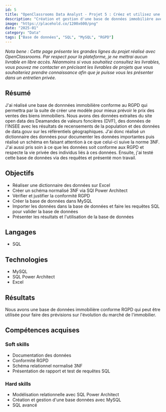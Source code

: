 ---
id: 5
title: "OpenClassrooms Data Analyst - Projet 5 : Créez et utilisez une base de données immobilière avec SQL"
description: "Création et gestion d'une base de données immobilière avec MySQL"
image: "https://placehold.co/1200x600/png"
date: "2025-01"
category: "Data"
tags: ["Base de données", "SQL", "MySQL", "RGPD"]
---

<i>
    Nota bene : Cette page présente les grandes lignes du projet réalisé avec OpenClassrooms. Par respect pour la plateforme, je ne mettrai aucun livrable en libre accès. Néanmoins si vous souhaitez consultez les livrables, vous pouvez me contacter en précisant les livrables de projets que vous souhaiteriez prendre connaissance afin que je puisse vous les présenter dans un entretien privée.
</i>

## Résumé

J'ai réalisé une base de donnnées immobilière conforme au RGPD qui permettra par la suite de créer une modèle pour mieux prévoir le prix des ventes des biens immobiliers. Nous avons des données extraites du site open data des Deamandes de valeurs foncières (DVF), des données de l'INSEE avec les résultats de recensements de la population et des données de data.gouv sur les référentiels géographiques. J'ai donc réalisé un dictionnaire des données pour documenter les données importantes puis réalisé un schéma en faisant attention à ce que celui-ci suive la norme 3NF. J'ai aussi pris soin à ce que les données soit conforme aux RGPD et respecte la vie privée des individus liés à ces données. Ensuite, j'ai testé cette base de données via des requêtes et présenté mon travail.

## Objectifs

- Réaliser une dictionnaire des données sur Excel
- Créer un schéma normalisé 3NF via SQl Power Architect
- Vérifier et justifier la conformité RGPD
- Créer la base de données dans MySQL
- Importer les données dans la base de données et faire les requêtes SQL pour valider la base de données
- Présenter les résultats et l'utilisation de la base de données

## Langages

- SQL

## Technologies

- MySQL
- SQL Power Architect
- Excel

## Résultats

Nous avons une base de données immobilière conforme RGPD qui peut être utilisée pour faire des prévisions sur l'évolution du marché de l'immobilier.

## Compétences acquises

### Soft skills

- Documentation des données
- Conformité RGPD
- Schéma relationnel normalisé 3NF
- Présentation de rapport et test de requêtes SQL

### Hard skills

- Modélisation relationnelle avec SQL Power Architect
- Création et gestion d'une base données avec MySQL
- SQL avancé